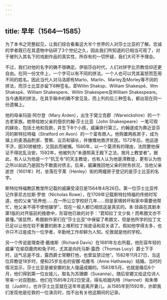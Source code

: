 ```yaml
---
---
---
```

title: 早年（1564—1585）
---




为了本书之完整起见，让我们综合看看这大半个世界的人对莎士比亚的了解。忠诚的学者既已在其遗物中钻研了3个世纪之久，因此我们所知道的已相当可观了，对于被列入其名下的戏剧作品的真实性，所存有的一切怀疑，我们大可不予理会。

不过，我们对他的名字的确不很确定。伊丽莎白时代，人们对拼字比宗教信仰还更自由。在同一份文件上，一个字可以有不同的拼法。一个人也可以凭其喜怒而签用不同的姓名，因此当代人对马洛即有Marlo、Marlin、Marley及Morley等不同的拼法，而莎士比亚亦留下6种签名，即Willm Shaksp、William Shakespē、Wm Shakspē、William Shakespere、Willm Shakespere及William Shakespeare。当今通用的拼法，在其手稿中的确不曾见及，而上列的后三种签名，都出现在同一份遗嘱上。

他的母亲玛丽·阿尔登（Mary Arden），出生于窝立克郡（Warwickshire）的一个古老家族。她带给她父亲的佃农约翰·莎士比亚（John Shakespeare）一笔可观的嫁妆，包括土地和现款，并生下8个小孩，威廉排行第三。约翰遂成为靠近亚芬河的斯特拉特福（Stratford on Avon）的一个富有商人。他购置两栋房子，成为镇上的麦酒品酌家、警察、议员和镇长，并慷慨地救济贫民。1572年后，他运道不济，因30镑被控，又因此而被捕。1580年，以一个莫须有的理由，法院要他保证不得扰乱治安。1592年，他被列为“未遵照英王殿下之法，按月上教堂者”。据此，有人认为他是一个“抗王令”的天主教徒，也有人认为他是清教徒，更有认为他之所以如此乃是因为不敢面对债主。后来，威廉挽回他父亲的财务状况，当他父亲逝世（1601年）时，坐落在亨莱（Henley）街的两幢房子登记的是莎士比亚的名字。

斯特拉特福教区教堂所记载的威廉受浸日是1564年4月26日。第一位莎士比亚传记作家尼古拉斯·罗依（Nicholas Rowe），在1709年记载斯特拉特福的传统时写道，他的父亲“抚养他……在一所公立学校好几年……但是家境转坏和家中需要他帮忙，他父亲不得不使他辍学”。现在一般人都已相信这是真实的。本·琼森在其剧本第1版的对开版前的挽歌中，形容他已故的对手：“君知拉丁文少矣！而希腊文亦不甚懂。”很显然，希腊剧作家们在“莎士比亚”中保留了希腊文，但是他所学的拉丁文已足以让他在较不重要的剧本上堆积拉丁俏皮话和双关语了。假如他学得太多，也许只不过是成为一位学者，辛勤地工作却鲜为人知。伦敦就是他的学校。

另一个传说是理查德·戴维斯（Richard Davis）在1681年左右所载，他形容年轻的威廉“在偷窃鹿肉和兔子时，尤其是向托马斯·露西（Thomas Lucy）爵士下手时，运气总是不佳，露西爵士常鞭打他，也曾监禁过他”。1582年11月27日，当这位异教徒18岁时，便和25岁左右的安娜·哈撒韦（Anne Hathaway）结婚。当时的情况显示，莎士比亚是被安娜的友人强逼成婚的。1583年5月，也就是婚后6个月，他们得到第一位女娃儿，取名为苏珊娜（Susanna）。随后安娜又给这位诗人带来一对双胞胎，他们在1585年2月2日受浸，得名哈姆内特（Hamnet）和朱蒂丝（Judith）。也许莎士比亚就在这年年底离开妻儿。从1585年到1592年，亦即我们发现他是伦敦的一位演员时，找不出有关他这期间的记录。